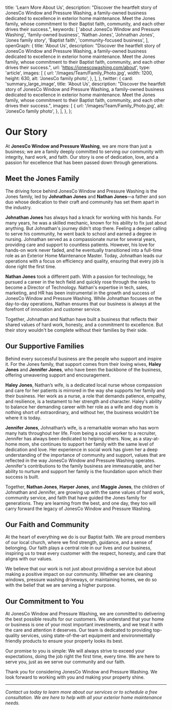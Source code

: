 
  title: 'Learn More About Us',
  description:
    "Discover the heartfelt story of JonesCo Window and Pressure Washing, a family-owned business dedicated to excellence in exterior home maintenance. Meet the Jones family, whose commitment to their Baptist faith, community, and each other drives their success.",
  keywords: [
    'about JonesCo Window and Pressure Washing',
    'family-owned business',
    'Nathan Jones',
    'Johnathan Jones',
    'Jones family story',
    'Baptist faith',
    'community-focused business',
  ],
  openGraph: {
    title: 'About Us',
    description:
      "Discover the heartfelt story of JonesCo Window and Pressure Washing, a family-owned business dedicated to excellence in exterior home maintenance. Meet the Jones family, whose commitment to their Baptist faith, community, and each other drives their success.",
    url: 'https://jonescowashing.com/about',
    type: 'article',
    images: [
      {
        url: '/images/Team/Family_Photo.jpg',
        width: 1200,
        height: 630,
        alt: 'JonesCo family photo',
      },
    ],
  },
  twitter: {
    card: 'summary_large_image',
    title: 'About Us',
    description:
      "Discover the heartfelt story of JonesCo Window and Pressure Washing, a family-owned business dedicated to excellence in exterior home maintenance. Meet the Jones family, whose commitment to their Baptist faith, community, and each other drives their success.",
    images: [
      {
        url: '/images/Team/Family_Photo.jpg',
        alt: 'JonesCo family photo',
      },
    ],
  },
};

# Our Story

At **JonesCo Window and Pressure Washing**, we are more than just a business; we are a family deeply committed to serving our community with integrity, hard work, and faith. Our story is one of dedication, love, and a passion for excellence that has been passed down through generations.

## Meet the Jones Family

The driving force behind JonesCo Window and Pressure Washing is the Jones family, led by **Johnathan Jones** and **Nathan Jones**—a father and son duo whose dedication to their craft and community has set them apart in the industry.

**Johnathan Jones** has always had a knack for working with his hands. For many years, he was a skilled mechanic, known for his ability to fix just about anything. But Johnathan's journey didn't stop there. Feeling a deeper calling to serve his community, he went back to school and earned a degree in nursing. Johnathan served as a compassionate nurse for several years, providing care and support to countless patients. However, his love for hands-on work never faded, and he eventually transitioned into a full-time role as an Exterior Home Maintenance Master. Today, Johnathan leads our operations with a focus on efficiency and quality, ensuring that every job is done right the first time.

**Nathan Jones** took a different path. With a passion for technology, he pursued a career in the tech field and quickly rose through the ranks to become a Director of Technology. Nathan's expertise in tech, sales, marketing, and HR has been instrumental in the growth and success of JonesCo Window and Pressure Washing. While Johnathan focuses on the day-to-day operations, Nathan ensures that our business is always at the forefront of innovation and customer service.

Together, Johnathan and Nathan have built a business that reflects their shared values of hard work, honesty, and a commitment to excellence. But their story wouldn't be complete without their families by their side.

## Our Supportive Families

Behind every successful business are the people who support and inspire it. For the Jones family, that support comes from their loving wives, **Haley Jones** and **Jennifer Jones**, who have been the backbone of the business, offering unwavering support and encouragement.

**Haley Jones**, Nathan’s wife, is a dedicated local nurse whose compassion and care for her patients is mirrored in the way she supports her family and their business. Her work as a nurse, a role that demands patience, empathy, and resilience, is a testament to her strength and character. Haley's ability to balance her demanding career with her role as a wife and dog mom is nothing short of extraordinary, and without her, the business wouldn’t be where it is today.

**Jennifer Jones**, Johnathan’s wife, is a remarkable woman who has worn many hats throughout her life. From being a social worker to a recruiter, Jennifer has always been dedicated to helping others. Now, as a stay-at-home mom, she continues to support her family with the same level of dedication and love. Her experience in social work has given her a deep understanding of the importance of community and support, values that are reflected in the way JonesCo Window and Pressure Washing operates. Jennifer's contributions to the family business are immeasurable, and her ability to nurture and support her family is the foundation upon which their success is built.

Together, **Nathan Jones**, **Harper Jones**, and **Maggie Jones**, the children of Johnathan and Jennifer, are growing up with the same values of hard work, community service, and faith that have guided the Jones family for generations. They are learning from the best, and one day, they too will carry forward the legacy of JonesCo Window and Pressure Washing.

## Our Faith and Community

At the heart of everything we do is our Baptist faith. We are proud members of our local church, where we find strength, guidance, and a sense of belonging. Our faith plays a central role in our lives and our business, inspiring us to treat every customer with the respect, honesty, and care that aligns with our values.

We believe that our work is not just about providing a service but about making a positive impact on our community. Whether we are cleaning windows, pressure washing driveways, or maintaining homes, we do so with the belief that we are serving a higher purpose.

## Our Commitment to You

At JonesCo Window and Pressure Washing, we are committed to delivering the best possible results for our customers. We understand that your home or business is one of your most important investments, and we treat it with the care and attention it deserves. Our team is dedicated to providing top-quality services, using state-of-the-art equipment and environmentally friendly products to ensure your property looks its best.

Our promise to you is simple: We will always strive to exceed your expectations, doing the job right the first time, every time. We are here to serve you, just as we serve our community and our faith.

Thank you for considering JonesCo Window and Pressure Washing. We look forward to working with you and making your property shine.

---

*Contact us today to learn more about our services or to schedule a free consultation. We are here to help with all your exterior home maintenance needs.*
